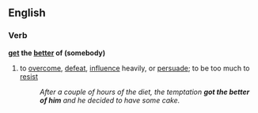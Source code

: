 ==English==
===Verb===
'''[[get]] the [[better]] of (somebody)'''
#{{idiom}} to [[overcome]], [[defeat]], [[influence]] heavily, or [[persuade]]; to be too much to [[resist]]
#:''After a couple of hours of the diet, the temptation '''got the better of him''' and he decided to have some cake.''